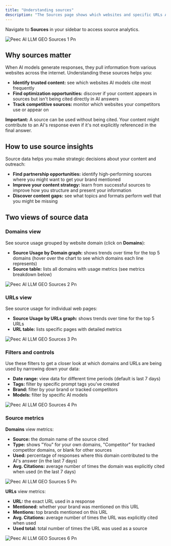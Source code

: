 ```yaml
---
title: "Understanding sources"
description: "The Sources page shows which websites and specific URLs AI models use when generating responses to your prompts. This helps you understand what content AI trusts and references."
---
```


Navigate to **Sources** in your sidebar to access source analytics.

![Peec AI LLM GEO Sources 1 Pn](/images/Peec-AI-LLM-GEO-sources-1.png)

## Why sources matter

When AI models generate responses, they pull information from various websites across the internet. Understanding these sources helps you:

- **Identify trusted content:** see which websites AI models cite most frequently
- **Find optimization opportunities:** discover if your content appears in sources but isn't being cited directly in AI answers
- **Track competitive sources:** monitor which websites your competitors use or appear on

**Important:** A source can be used without being cited. Your content might contribute to an AI's response even if it's not explicitly referenced in the final answer.

## How to use source insights

Source data helps you make strategic decisions about your content and outreach:

- **Find partnership opportunities:** identify high-performing sources where you might want to get your brand mentioned
- **Improve your content strategy:** learn from successful sources to improve how you structure and present your information
- **Discover content gaps:** see what topics and formats perform well that you might be missing

## Two views of source data

### Domains view

See source usage grouped by website domain (click on **Domains**):

- **Source Usage by Domain graph:** shows trends over time for the top 5 domains (hover over the chart to see which domains each line represents)
- **Source table:** lists all domains with usage metrics (see metrics breakdown below)

![Peec AI LLM GEO Sources 2 Pn](/images/Peec-AI-LLM-GEO-sources-2.png)

### URLs view

See source usage for individual web pages:

- **Source Usage by URLs graph:** shows trends over time for the top 5 URLs
- **URL table:** lists specific pages with detailed metrics

![Peec AI LLM GEO Sources 3 Pn](/images/Peec-AI-LLM-GEO-sources-3.png)

### Filters and controls

Use these filters to get a closer look at which domains and URLs are being used by narrowing down your data:

- **Date range:** view data for different time periods (default is last 7 days)
- **Tags:** filter by specific prompt tags you’ve created
- **Brand:** filter by your brand or tracked competitors
- **Models:** filter by specific AI models

![Peec AI LLM GEO Sources 4 Pn](/images/Peec-AI-LLM-GEO-sources-4.png)

### Source metrics

**Domains** view metrics:

- **Source:** the domain name of the source cited
- **Type:** shows "You" for your own domains, "Competitor" for tracked competitor domains, or blank for other sources
- **Used:** percentage of responses where this domain contributed to the AI's answer (in the last 7 days)
- **Avg. Citations:** average number of times the domain was explicitly cited when used (in the last 7 days)

![Peec AI LLM GEO Sources 5 Pn](/images/Peec-AI-LLM-GEO-sources-5.png)

**URLs** view metrics:

- **URL:** the exact URL used in a response
- **Mentioned:** whether your brand was mentioned on this URL
- **Mentions:** top brands mentioned on this URL
- **Avg. Citations:** average number of times the URL was explicitly cited when used
- **Used total:** total number of times the URL was used as a source

![Peec AI LLM GEO Sources 6 Pn](/images/Peec-AI-LLM-GEO-sources-6.png)